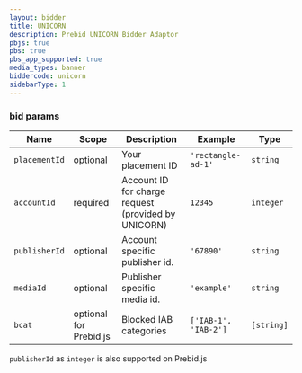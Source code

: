 ```yaml
---
layout: bidder
title: UNICORN
description: Prebid UNICORN Bidder Adaptor
pbjs: true
pbs: true
pbs_app_supported: true
media_types: banner
biddercode: unicorn
sidebarType: 1
---
```


### bid params


| Name          | Scope    | Description                               | Example    | Type      |
|---------------|----------|-------------------------------------------|------------|-----------|
| `placementId` | optional | Your placement ID | `'rectangle-ad-1'` | `string` |
| `accountId` | required | Account ID for charge request (provided by UNICORN) | `12345` | `integer` |
| `publisherId` | optional | Account specific publisher id. | `'67890'` | `string`  |
| `mediaId` | optional | Publisher specific media id. | `'example'` | `string` |
| `bcat` | optional for Prebid.js  | Blocked IAB categories | `['IAB-1', 'IAB-2']` | `[string]` |

`publisherId` as `integer` is also supported on Prebid.js
